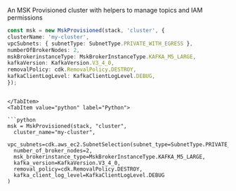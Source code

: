[//]: # (This file is generated, do not modify directly, update the README.md in framework/src/streaming)

An MSK Provisioned cluster with helpers to manage topics and IAM permissions

<Tabs>
  <TabItem value="typescript" label="TypeScript" default>

  ```typescript
const msk = new MskProvisioned(stack, 'cluster', {
  clusterName: 'my-cluster',
  vpcSubnets: { subnetType: SubnetType.PRIVATE_WITH_EGRESS },
  numberOfBrokerNodes: 2,
  mskBrokerinstanceType: MskBrokerInstanceType.KAFKA_M5_LARGE,
  kafkaVersion: KafkaVersion.V3_4_0,
  removalPolicy: cdk.RemovalPolicy.DESTROY,
  kafkaClientLogLevel: KafkaClientLogLevel.DEBUG,
});
  ```
  
  ```mdx-code-block
  
  </TabItem>
  <TabItem value="python" label="Python">

  ```python
msk = MskProvisioned(stack, "cluster",
    cluster_name="my-cluster",
    vpc_subnets=cdk.aws_ec2.SubnetSelection(subnet_type=SubnetType.PRIVATE_WITH_EGRESS),
    number_of_broker_nodes=2,
    msk_brokerinstance_type=MskBrokerInstanceType.KAFKA_M5_LARGE,
    kafka_version=KafkaVersion.V3_4_0,
    removal_policy=cdk.RemovalPolicy.DESTROY,
    kafka_client_log_level=KafkaClientLogLevel.DEBUG
)
  ```

  </TabItem>
</Tabs>


